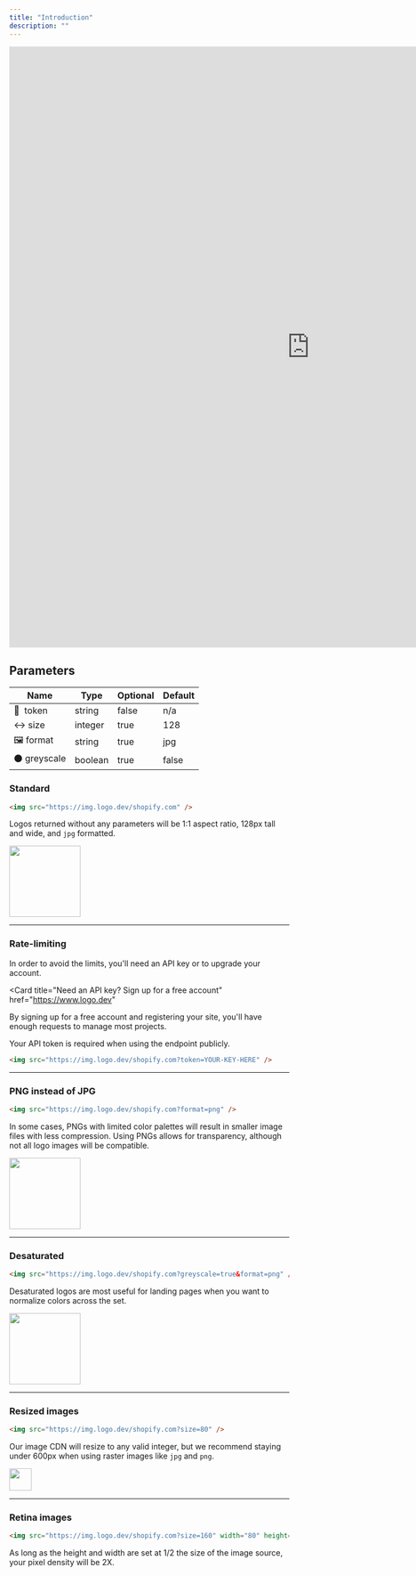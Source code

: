 ```yaml
---
title: "Introduction"
description: ""
---
```


<Frame caption="Logo.dev Demo">
  <iframe
    width="1080"
    height="1080"
    title="Logo.dev Demo"
    frameborder="0"
    src="https://www.logo.dev/demo"
  ></iframe>
</Frame>

## Parameters

| Name          | Type    | Optional | Default |
| ------------- | ------- | -------- | ------- |
| 🔑  token     | string  | false    | n/a     |
| ↔️ size       | integer | true     | 128     |
| 🖼️ format     | string  | true     | jpg     |
| ⚫️ greyscale | boolean | true     | false   |

### Standard

```html
<img src="https://img.logo.dev/shopify.com" />
```

Logos returned without any parameters will be 1:1 aspect ratio, 128px tall and wide, and `jpg` formatted.

<Frame caption="https://logo.dev/shopify.com">
  <img
    alt=""
    width="128"
    height="128"
    src="https://img.logo.dev/shopify.com?token=live_6a1a28fd-6420-4492-aeb0-b297461d9de2"
  />
</Frame>

---

### Rate-limiting

<Warning>
  In order to avoid the limits, you'll need an API key or to upgrade your
  account.
</Warning>

<Card
  title="Need an API key? Sign up for a free account"
  href="https://www.logo.dev"
>
  By signing up for a free account and registering your site, you'll have enough
  requests to manage most projects.
</Card>

Your API token is required when using the endpoint publicly.

```html
<img src="https://img.logo.dev/shopify.com?token=YOUR-KEY-HERE" />
```

---

### PNG instead of JPG

```html
<img src="https://img.logo.dev/shopify.com?format=png" />
```

In some cases, PNGs with limited color palettes will result in smaller image files with less compression. Using PNGs allows for transparency, although not all logo images will be compatible.

<Frame caption="https://logo.dev/shopify.com?format=png">
  <img
    alt=""
    width="128"
    height="128"
    src="https://img.logo.dev/shopify.com?token=live_6a1a28fd-6420-4492-aeb0-b297461d9de2&size=256&format=png"
  />
</Frame>

---

### Desaturated

```html
<img src="https://img.logo.dev/shopify.com?greyscale=true&format=png" />
```

Desaturated logos are most useful for landing pages when you want to normalize colors across the set.

<Frame caption="https://logo.dev/shopify.com?greyscale=true">
  <img
    alt=""
    width="128"
    height="128"
    src="https://img.logo.dev/shopify.com?token=live_6a1a28fd-6420-4492-aeb0-b297461d9de2&greyscale=true"
  />
</Frame>

---

### Resized images

```html
<img src="https://img.logo.dev/shopify.com?size=80" />
```

Our image CDN will resize to any valid integer, but we recommend staying under 600px when using raster images like `jpg` and `png`.

<Frame caption="https://logo.dev/shopify.com?size=80">
  <img
    alt=""
    width="40"
    height="40"
    src="https://img.logo.dev/shopify.com?token=live_6a1a28fd-6420-4492-aeb0-b297461d9de2&size=80&format=png"
  />
</Frame>

---

### Retina images

```html
<img src="https://img.logo.dev/shopify.com?size=160" width="80" height="80" />
```

As long as the height and width are set at 1/2 the size of the image source, your pixel density will be 2X.
